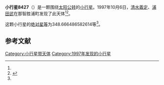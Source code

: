 {{Infobox planet
| bgcolour = #FFFFC0
| name = 8427
| symbol = 
| image = 
| caption = 
| discovery = yes
| discovery_ref = 
| discoverer = [[清水義定|清水義定]]、[[浦田武|浦田武]]
| discovery_site = [[那智胜浦町|那智胜浦町]] 
| discovered = 1997年10月6日
| designations = yes
| mp_name = 
| named_after = 
| alt_names = 1997 TH17/ 1978 GS2 / 1983 CC4 / 1991 RQ38 / 1995 KS5
| mp_category = [[主带小行星|主带小行星]]
| orbit_ref = <ref name="a">[http://ssd.jpl.nasa.gov/sbdb.cgi?sstr=8427 8427] {{Wayback|url=http://ssd.jpl.nasa.gov/sbdb.cgi?sstr=8427 |date=20210812212521 }}，小行星數據庫瀏覽器（JPL Small-Body Database Browser）－[[美国国家航空航天局|美国国家航空航天局]]喷气推进实验室</ref>
| epoch = 2456400.5 (2013年4月18日更新)
| aphelion = {{convert|3.362303809858636|AU|km|3|abbr=on|lk=out}}
| perihelion = {{convert|2.807161396470099|AU|km|3|abbr=on}}
| semimajor = {{convert|3.084732603164367|AU|km|3|abbr=on}}
| eccentricity = 0.089982259
| period = 1978.903936 [[日|日]]<br />5.42[[儒略年|儒略年]]
| avg_speed = 
| inclination = 10.54833443107383
| asc_node = 147.9742803401884
| mean_anomaly = 
| arg_peri = 348.666486582614
| satellites = 
| physical_characteristics = yes
| dimensions = 
| mass = 
| density = 
| surface_grav = 
| escape_velocity = 
| sidereal_day = 
| axial_tilt = 
| pole_ecliptic_lat = 
| pole_ecliptic_lon = 
| albedo = 
| temperatures= 
| temp_name1 = 
| mean_temp_1 = 
| max_temp_1 = 
| temp_name2 = 
| max_temp_2 = 
| spectral_type = 
| abs_magnitude = 348.666486582614
}}

'''小行星8427'''（{{lang-en|8427}}）是一颗围绕[[太阳|太阳]][[公转|公转]]的[[小行星|小行星]]。1997年10月6日，[[清水義定|清水義定]]、[[浦田武|浦田武]]在那智胜浦町发现了此天体<ref name="a" /><ref>{{cite news|title=小行星列表|url=http://cfa-www.harvard.edu/iau/lists/NumberedMPs.txt|accessdate=2013-07-08|newspaper=哈佛大学|archive-date=2008-05-17|archive-url=https://web.archive.org/web/20080517010638/http://cfa-www.harvard.edu/iau/lists/NumberedMPs.txt|dead-url=no}}</ref>。

这颗小行星的[[绝对星等|绝对星等]]为348.666486582614等<ref name="a" />。

==参考文献==
{{reflist}}
{{Minor Planet Number|[[小行星8426|小行星8426]]|[[小行星8428|小行星8428]]}}

{{小天体}}

[[Category:小行星带天体|Category:小行星带天体]]
[[Category:1997年发现的小行星|Category:1997年发现的小行星]]

{{asteroid-stub}}